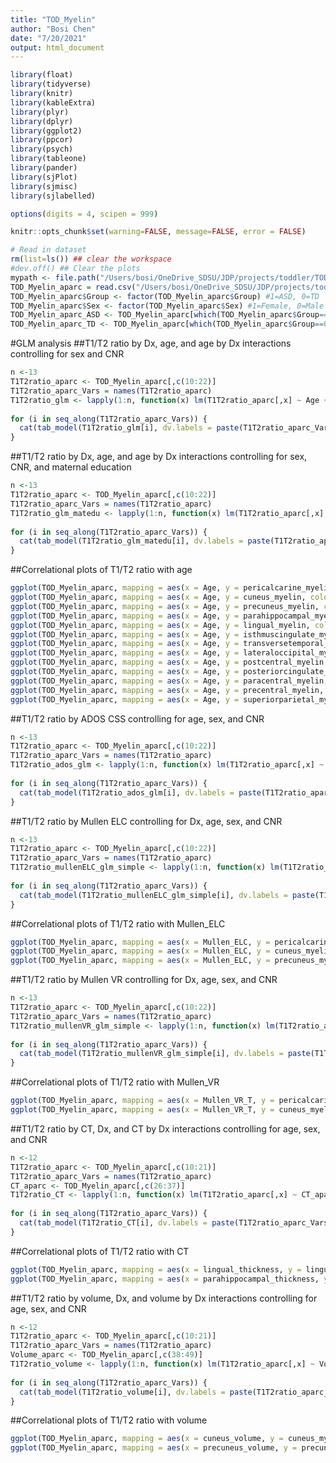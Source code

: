 ```yaml
---
title: "TOD_Myelin"
author: "Bosi Chen"
date: "7/20/2021"
output: html_document
---
```


```r
library(float)
library(tidyverse)
library(knitr)
library(kableExtra)
library(plyr)
library(dplyr)
library(ggplot2)
library(ppcor)
library(psych)
library(tableone)
library(pander)
library(sjPlot)
library(sjmisc)
library(sjlabelled)

options(digits = 4, scipen = 999)

knitr::opts_chunk$set(warning=FALSE, message=FALSE, error = FALSE)
```

```r
# Read in dataset
rm(list=ls()) ## clear the workspace
#dev.off() ## Clear the plots
mypath <- file.path("/Users/bosi/OneDrive_SDSU/JDP/projects/toddler/TOD_Myelin")
TOD_Myelin_aparc = read.csv("/Users/bosi/OneDrive_SDSU/JDP/projects/toddler/TOD_Myelin/Toddler_Myelin_aparc_2020July.csv", na.strings = c("", "NA"), header = TRUE)
TOD_Myelin_aparc$Group <- factor(TOD_Myelin_aparc$Group) #1=ASD, 0=TD
TOD_Myelin_aparc$Sex <- factor(TOD_Myelin_aparc$Sex) #1=Female, 0=Male
TOD_Myelin_aparc_ASD <- TOD_Myelin_aparc[which(TOD_Myelin_aparc$Group==1),]
TOD_Myelin_aparc_TD <- TOD_Myelin_aparc[which(TOD_Myelin_aparc$Group==0),]
```

#GLM analysis 
##T1/T2 ratio by Dx, age, and age by Dx interactions controlling for sex and CNR 
```r
n <-13
T1T2ratio_aparc <- TOD_Myelin_aparc[,c(10:22)]
T1T2ratio_aparc_Vars = names(T1T2ratio_aparc)
T1T2ratio_glm <- lapply(1:n, function(x) lm(T1T2ratio_aparc[,x] ~ Age + Group + Sex + gray_white_cnr + Age*Group, data=TOD_Myelin_aparc))
 
for (i in seq_along(T1T2ratio_aparc_Vars)) {
  cat(tab_model(T1T2ratio_glm[i], dv.labels = paste(T1T2ratio_aparc_Vars[[i]]))$knitr,"\n--------\n")
}

```

##T1/T2 ratio by Dx, age, and age by Dx interactions controlling for sex, CNR, and maternal education 
```r
n <-13
T1T2ratio_aparc <- TOD_Myelin_aparc[,c(10:22)]
T1T2ratio_aparc_Vars = names(T1T2ratio_aparc)
T1T2ratio_glm_matedu <- lapply(1:n, function(x) lm(T1T2ratio_aparc[,x] ~ Age + Group + Sex + gray_white_cnr + maternal_edu + Age*Group, data=TOD_Myelin_aparc))
 
for (i in seq_along(T1T2ratio_aparc_Vars)) {
  cat(tab_model(T1T2ratio_glm_matedu[i], dv.labels = paste(T1T2ratio_aparc_Vars[[i]]))$knitr,"\n--------\n")
}

```

<!-- ##T1/T2 ratio by Dx and age controlling for sex and CNR  -->
<!-- ```{r, GLM of T1/T2 ratio by Dx and age, echo = FALSE, include = TRUE, results='asis'} -->
<!-- n <-13 -->
<!-- T1T2ratio_aparc <- TOD_Myelin_aparc[,c(10:22)] -->
<!-- T1T2ratio_aparc_Vars = names(T1T2ratio_aparc) -->
<!-- T1T2ratio_glm_simple <- lapply(1:n, function(x) lm(T1T2ratio_aparc[,x] ~ Age + Group + Sex + gray_white_cnr, data=TOD_Myelin_aparc)) -->

<!-- for (i in seq_along(T1T2ratio_aparc_Vars)) { -->
<!--   cat(tab_model(T1T2ratio_glm_simple[i], dv.labels = paste(T1T2ratio_aparc_Vars[[i]]))$knitr,"\n--------\n") -->
<!-- } -->

<!-- ``` -->

<!-- ##T1/T2 ratio by age in TD controlling for sex and CNR  -->
<!-- ```{r, GLM of T1/T2 ratio by age in TD, echo = FALSE, include = TRUE, results='asis'} -->
<!-- n <-13 -->
<!-- T1T2ratio_aparc_TD <- TOD_Myelin_aparc_TD[,c(10:22)] -->
<!-- T1T2ratio_aparc_Vars = names(T1T2ratio_aparc_TD) -->
<!-- T1T2ratio_age_TD <- lapply(1:n, function(x) lm(T1T2ratio_aparc_TD[,x] ~ Age + Sex + gray_white_cnr, data=TOD_Myelin_aparc_TD)) -->

<!-- for (i in seq_along(T1T2ratio_aparc_Vars)) { -->
<!--   cat(tab_model(T1T2ratio_age_TD[i], dv.labels = paste(T1T2ratio_aparc_Vars[[i]]))$knitr,"\n--------\n") -->
<!-- } -->

<!-- ``` -->

##Correlational plots of T1/T2 ratio with age 
```r

ggplot(TOD_Myelin_aparc, mapping = aes(x = Age, y = pericalcarine_myelin, colour = Dx)) + geom_point() + geom_smooth(method='lm', formula = y~x) + theme_bw()
ggplot(TOD_Myelin_aparc, mapping = aes(x = Age, y = cuneus_myelin, colour = Dx)) + geom_point() + geom_smooth(method='lm', formula = y~x) + theme_bw()
ggplot(TOD_Myelin_aparc, mapping = aes(x = Age, y = precuneus_myelin, colour = Dx)) + geom_point() + geom_smooth(method='lm', formula = y~x) + theme_bw()
ggplot(TOD_Myelin_aparc, mapping = aes(x = Age, y = parahippocampal_myelin, colour = Dx)) + geom_point() + geom_smooth(method='lm', formula = y~x) + theme_bw()
ggplot(TOD_Myelin_aparc, mapping = aes(x = Age, y = lingual_myelin, colour = Dx)) + geom_point() + geom_smooth(method='lm', formula = y~x) + theme_bw()
ggplot(TOD_Myelin_aparc, mapping = aes(x = Age, y = isthmuscingulate_myelin, colour = Dx)) + geom_point() + geom_smooth(method='lm', formula = y~x) + theme_bw()
ggplot(TOD_Myelin_aparc, mapping = aes(x = Age, y = transversetemporal_myelin, colour = Dx)) + geom_point() + geom_smooth(method='lm', formula = y~x) + theme_bw()
ggplot(TOD_Myelin_aparc, mapping = aes(x = Age, y = lateraloccipital_myelin, colour = Dx)) + geom_point() + geom_smooth(method='lm', formula = y~x) + theme_bw()
ggplot(TOD_Myelin_aparc, mapping = aes(x = Age, y = postcentral_myelin, colour = Dx)) + geom_point() + geom_smooth(method='lm', formula = y~x) + theme_bw()
ggplot(TOD_Myelin_aparc, mapping = aes(x = Age, y = posteriorcingulate_myelin, colour = Dx)) + geom_point() + geom_smooth(method='lm', formula = y~x) + theme_bw()
ggplot(TOD_Myelin_aparc, mapping = aes(x = Age, y = paracentral_myelin, colour = Dx)) + geom_point() + geom_smooth(method='lm', formula = y~x) + theme_bw()
ggplot(TOD_Myelin_aparc, mapping = aes(x = Age, y = precentral_myelin, colour = Dx)) + geom_point() + geom_smooth(method='lm', formula = y~x) + theme_bw()
ggplot(TOD_Myelin_aparc, mapping = aes(x = Age, y = superiorparietal_myelin, colour = Dx)) + geom_point() + geom_smooth(method='lm', formula = y~x) + theme_bw()

```

##T1/T2 ratio by ADOS CSS controlling for age, sex, and CNR 
```r
n <-13
T1T2ratio_aparc <- TOD_Myelin_aparc[,c(10:22)]
T1T2ratio_aparc_Vars = names(T1T2ratio_aparc)
T1T2ratio_ados_glm <- lapply(1:n, function(x) lm(T1T2ratio_aparc[,x] ~ ADOS_CSS + Age + Sex + gray_white_cnr, data=TOD_Myelin_aparc))
 
for (i in seq_along(T1T2ratio_aparc_Vars)) {
  cat(tab_model(T1T2ratio_ados_glm[i], dv.labels = paste(T1T2ratio_aparc_Vars[[i]]))$knitr,"\n--------\n")
}

```

<!-- ##T1/T2 ratio by Mullen ELC, DX, and Mullen ELC by Dx interaction controlling for age, sex, and CNR  -->
<!-- ```{r, GLM of T1/T2 ratio by Mullen ELC and Dx and Mullen ELC by Dx interaction controlling for age and sex and CNR, echo = FALSE, include = TRUE, results='asis'} -->
<!-- n <-13 -->
<!-- T1T2ratio_aparc <- TOD_Myelin_aparc[,c(10:22)] -->
<!-- T1T2ratio_aparc_Vars = names(T1T2ratio_aparc) -->
<!-- T1T2ratio_mullenELC_glm <- lapply(1:n, function(x) lm(T1T2ratio_aparc[,x] ~ Mullen_ELC + Group + Age + Sex + gray_white_cnr + Mullen_ELC*Group, data=TOD_Myelin_aparc)) -->

<!-- for (i in seq_along(T1T2ratio_aparc_Vars)) { -->
<!--   cat(tab_model(T1T2ratio_mullenELC_glm[i], dv.labels = paste(T1T2ratio_aparc_Vars[[i]]))$knitr,"\n--------\n") -->
<!-- } -->

<!-- ``` -->

##T1/T2 ratio by Mullen ELC controlling for Dx, age, sex, and CNR 
```r
n <-13
T1T2ratio_aparc <- TOD_Myelin_aparc[,c(10:22)]
T1T2ratio_aparc_Vars = names(T1T2ratio_aparc)
T1T2ratio_mullenELC_glm_simple <- lapply(1:n, function(x) lm(T1T2ratio_aparc[,x] ~ Mullen_ELC + Group + Age + Sex + gray_white_cnr, data=TOD_Myelin_aparc))
 
for (i in seq_along(T1T2ratio_aparc_Vars)) {
  cat(tab_model(T1T2ratio_mullenELC_glm_simple[i], dv.labels = paste(T1T2ratio_aparc_Vars[[i]]))$knitr,"\n--------\n")
}

```

##Correlational plots of T1/T2 ratio with Mullen_ELC 
```r

ggplot(TOD_Myelin_aparc, mapping = aes(x = Mullen_ELC, y = pericalcarine_myelin, colour = Dx)) + geom_point() + geom_smooth(method='lm', formula = y~x) + theme_bw()
ggplot(TOD_Myelin_aparc, mapping = aes(x = Mullen_ELC, y = cuneus_myelin, colour = Dx)) + geom_point() + geom_smooth(method='lm', formula = y~x) + theme_bw()
ggplot(TOD_Myelin_aparc, mapping = aes(x = Mullen_ELC, y = precuneus_myelin, colour = Dx)) + geom_point() + geom_smooth(method='lm', formula = y~x) + theme_bw()

```

##T1/T2 ratio by Mullen VR controlling for Dx, age, sex, and CNR 
```r
n <-13
T1T2ratio_aparc <- TOD_Myelin_aparc[,c(10:22)]
T1T2ratio_aparc_Vars = names(T1T2ratio_aparc)
T1T2ratio_mullenVR_glm_simple <- lapply(1:n, function(x) lm(T1T2ratio_aparc[,x] ~ Mullen_VR_T + Group + Age + Sex + gray_white_cnr, data=TOD_Myelin_aparc))
 
for (i in seq_along(T1T2ratio_aparc_Vars)) {
  cat(tab_model(T1T2ratio_mullenVR_glm_simple[i], dv.labels = paste(T1T2ratio_aparc_Vars[[i]]))$knitr,"\n--------\n")
}

```

##Correlational plots of T1/T2 ratio with Mullen_VR 
```r

ggplot(TOD_Myelin_aparc, mapping = aes(x = Mullen_VR_T, y = pericalcarine_myelin, colour = Dx)) + geom_point() + geom_smooth(method='lm', formula = y~x) + theme_bw()
ggplot(TOD_Myelin_aparc, mapping = aes(x = Mullen_VR_T, y = cuneus_myelin, colour = Dx)) + geom_point() + geom_smooth(method='lm', formula = y~x) + theme_bw()

```

##T1/T2 ratio by CT, Dx, and CT by Dx interactions controlling for age, sex, and CNR 
```r
n <-12
T1T2ratio_aparc <- TOD_Myelin_aparc[,c(10:21)]
T1T2ratio_aparc_Vars = names(T1T2ratio_aparc)
CT_aparc <- TOD_Myelin_aparc[,c(26:37)]
T1T2ratio_CT <- lapply(1:n, function(x) lm(T1T2ratio_aparc[,x] ~ CT_aparc[,x] + Age + Group + Sex + gray_white_cnr + CT_aparc[,x]*Group, data=TOD_Myelin_aparc))
 
for (i in seq_along(T1T2ratio_aparc_Vars)) {
  cat(tab_model(T1T2ratio_CT[i], dv.labels = paste(T1T2ratio_aparc_Vars[[i]]))$knitr,"\n--------\n")
}

```

##Correlational plots of T1/T2 ratio with CT
```r

ggplot(TOD_Myelin_aparc, mapping = aes(x = lingual_thickness, y = lingual_myelin, colour = Dx)) + geom_point() + geom_smooth(method='lm', formula = y~x) + theme_bw()
ggplot(TOD_Myelin_aparc, mapping = aes(x = parahippocampal_thickness, y = parahippocampal_myelin, colour = Dx)) + geom_point() + geom_smooth(method='lm', formula = y~x) + theme_bw()

```

##T1/T2 ratio by volume, Dx, and volume by Dx interactions controlling for age, sex, and CNR 
```r
n <-12
T1T2ratio_aparc <- TOD_Myelin_aparc[,c(10:21)]
T1T2ratio_aparc_Vars = names(T1T2ratio_aparc)
Volume_aparc <- TOD_Myelin_aparc[,c(38:49)]
T1T2ratio_volume <- lapply(1:n, function(x) lm(T1T2ratio_aparc[,x] ~ Volume_aparc[,x] + Age + Group + Sex + gray_white_cnr + Volume_aparc[,x]*Group, data=TOD_Myelin_aparc))
 
for (i in seq_along(T1T2ratio_aparc_Vars)) {
  cat(tab_model(T1T2ratio_volume[i], dv.labels = paste(T1T2ratio_aparc_Vars[[i]]))$knitr,"\n--------\n")
}

```

##Correlational plots of T1/T2 ratio with volume
```r

ggplot(TOD_Myelin_aparc, mapping = aes(x = cuneus_volume, y = cuneus_myelin, colour = Dx)) + geom_point() + geom_smooth(method='lm', formula = y~x) + theme_bw()
ggplot(TOD_Myelin_aparc, mapping = aes(x = precuneus_volume, y = precuneus_myelin, colour = Dx)) + geom_point() + geom_smooth(method='lm', formula = y~x) + theme_bw()

```
